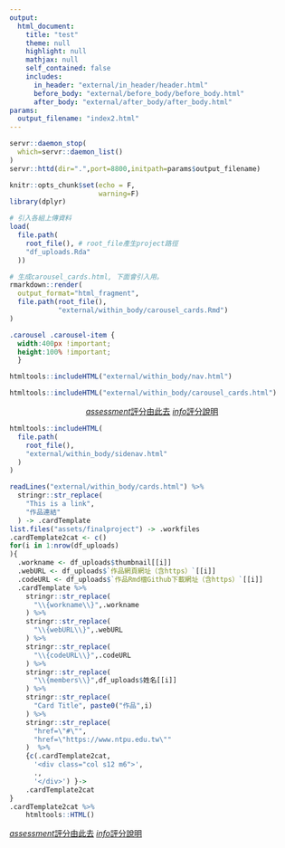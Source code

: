 ```yaml
---
output: 
  html_document:
    title: "test"
    theme: null
    highlight: null
    mathjax: null
    self_contained: false
    includes:
      in_header: "external/in_header/header.html"
      before_body: "external/before_body/before_body.html"
      after_body: "external/after_body/after_body.html"
params:
  output_filename: "index2.html"
---
```

```r
servr::daemon_stop(
  which=servr::daemon_list()
)
servr::httd(dir=".",port=8800,initpath=params$output_filename)
```

```r
knitr::opts_chunk$set(echo = F,
                      warning=F)
library(dplyr)

# 引入各組上傳資料
load(
  file.path(
    root_file(), # root_file產生project路徑
    "df_uploads.Rda"
  ))

# 生成carousel_cards.html, 下面會引入用。
rmarkdown::render(
  output_format="html_fragment",
  file.path(root_file(),
            "external/within_body/carousel_cards.Rmd")
)

```

```css
.carousel .carousel-item {
  width:400px !important;
  height:100% !important;
  }
```


<!--nav bar-->
```r
htmltools::includeHTML("external/within_body/nav.html")
```


<!--以下中大螢幕才會顯示-->
<div class="container-fluid hide-on-small-and-down">

<!-- Carousel cards BEGINNING-->
```r
htmltools::includeHTML("external/within_body/carousel_cards.html")
```
<!-- Carousel cards END-->

<!--評分button/說明button BEGIN-->
<div class="row" style="text-align: center;">
<a href="https://forms.gle/Pm4v2rimPe9tqf8CA" target="_blank" class="waves-effect waves-light btn"><i class="material-icons right">assessment</i>評分由此去</a>
<a href="#" data-target="slide-out" class="sidenav-trigger waves-effect waves-light btn"><i class="material-icons right">info</i>評分說明</a>
</div>
<!--評分button/說明button END-->



</div>
<!--中大螢幕顯示 END-->

<!--sidenav內容  BEGIN-->
```r
htmltools::includeHTML(
  file.path(
    root_file(),
    "external/within_body/sidenav.html"
  )
)
```
<!--sidenav內容  END-->

<!--以下小螢幕才會顯示-->
<div class="container show-on-small hide-on-med-and-up">
<div class="row">
<!-- Page Content goes here -->
```r
readLines("external/within_body/cards.html") %>%
  stringr::str_replace(
    "This is a link",
    "作品連結"
  ) -> .cardTemplate
list.files("assets/finalproject") -> .workfiles
.cardTemplate2cat <- c()
for(i in 1:nrow(df_uploads)
){
  .workname <- df_uploads$thumbnail[[i]]
  .webURL <- df_uploads$`作品網頁網址（含https）`[[i]]
  .codeURL <- df_uploads$`作品Rmd檔Github下載網址（含https）`[[i]]
  .cardTemplate %>%
    stringr::str_replace(
      "\\{workname\\}",.workname
    ) %>% 
    stringr::str_replace(
      "\\{webURL\\}",.webURL
    ) %>% 
    stringr::str_replace(
      "\\{codeURL\\}",.codeURL
    ) %>% 
    stringr::str_replace(
      "\\{members\\}",df_uploads$姓名[[i]]
    ) %>% 
    stringr::str_replace(
      "Card Title", paste0("作品",i)
    ) %>%
    stringr::str_replace(
      "href=\"#\"",
      "href=\"https://www.ntpu.edu.tw\""
    )  %>%
    {c(.cardTemplate2cat,
      '<div class="col s12 m6">',
      .,
      '</div>') }->
    .cardTemplate2cat
}
.cardTemplate2cat %>%
    htmltools::HTML()  
```



<!--評分button/說明button BEGIN-->
<div class="fixed-action-btn">
<a href="https://forms.gle/Pm4v2rimPe9tqf8CA" target="_blank"  class="waves-effect waves-light btn"><i class="material-icons right">assessment</i>評分由此去</a>
<a href="#" data-target="slide-out" class="sidenav-trigger waves-effect waves-light btn"><i class="material-icons right">info</i>評分說明</a>
</div>
<!--評分button/說明button END-->

</div>
<!--小螢幕顯示 END-->




